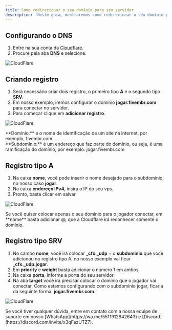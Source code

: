 ```yaml
---
title: Como redirecionar o seu domínio para seu servidor
description: 'Neste guia, mostraremos como redirecionar o seu domínio para o seu servidor.'
---
```


## Configurando o DNS
1. Entre na sua conta da [Cloudflare](https://dash.cloudflare.com/login).
2. Procure pela aba **DNS** e selecione.

<img
  className="block"
  src="/images/servidor.png"
  alt="CloudFlare"
/>

## Criando registro
1. Será necessário criar dois registro, o primeiro tipo **A** e o segundo tipo **SRV**.
2. Em nosso exemplo, iremos configurar o domínio **jogar.fivembr.com** para conectar no servidor.
3. Para começar clique em **adicionar registro**.

<img
  className="block"
  src="/images/servidor2.png"
  alt="CloudFlare"
/>

<Note>
**Domínio:** é o nome de identificação de um site na internet, por exemplo, fivembr.com. <br/>
**Subdomínio:** é um endereço que faz parte do domínio, ou seja, é uma ramificação do domínio, por exemplo: jogar.fivembr.com
</Note>

## Registro tipo A
1. Na caixa **nome**, você pode inserir o nome desejado para o subdomínio, no nosso caso **jogar**.
2. Na caixa **endereço IPv4**, insira o IP do seu vps.
3. Pronto, basta clicar em salvar.

<img
  className="block"
  src="/images/servidor3.png"
  alt="CloudFlare"
/>

<Note>
Se você quiser colocar apenas o seu domínio para o jogador conectar, em **nome** basta adicionar @, que a Cloudflare irá reconhecer somente o domínio. 
</Note>

## Registro tipo SRV
1. No campo **nome**, você irá colocar **_cfx._udp** + o **subdominio** que você adicionou no registro tipo A, no nosso exemplo vai ficar **_cfx._udp.jogar**.
2. Em **priority** e **weight** basta adicionar o número 1 em ambos.
3. Na caixa **porta**, informe a porta do seu servidor.
4. Na aba **target** você irá precisar colocar o domínio que o jogador vai conectar. Como estamos configurando com o subdomínio jogar, ficaria da seguinte forma: **jogar.fivembr.com**.

<img
  className="block"
  src="/images/servidor4.png"
  alt="CloudFlare"
/>

<Check>
Se você tiver qualquer dúvida, entre em contato com a nossa equipe de suporte
em nosso [WhatsApp](https://wa.me/5511912842643) 
e [Discord](https://discord.com/invite/x3qFazUTZ7).
</Check>
